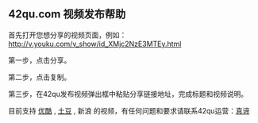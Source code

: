 == 42qu.com 视频发布帮助 ==

首先打开您想分享的视频页面，例如：[[http://v.youku.com/v_show/id_XMjc2NzE3MTEy.html]]

第一步，点击分享。

第二步，点击复制。
{{img/help/po_video/1.png}}

第三步，在42qu发布视频弹出框中粘贴分享链接地址，完成标题和视频说明。
{{img/help/po_video/2.png}}


目前支持 [[http://www.youku.com/|优酷]] , [[http://www.tudou.com/|土豆]] , 新浪 的视频，有任何问题和要求请联系42qu运营：[[http://zhendi.42qu.com/|真谛]]





